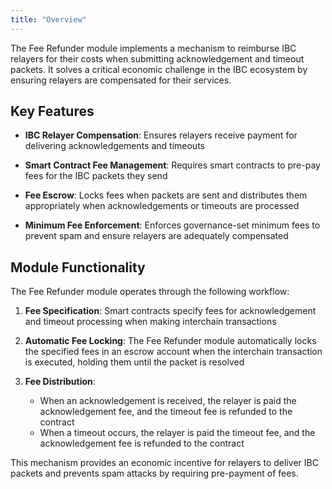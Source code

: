 ```yaml
---
title: "Overview"
---
```


The Fee Refunder module implements a mechanism to reimburse IBC relayers for their costs when submitting acknowledgement and timeout packets. It solves a critical economic challenge in the IBC ecosystem by ensuring relayers are compensated for their services.

## Key Features

- **IBC Relayer Compensation**: Ensures relayers receive payment for delivering acknowledgements and timeouts
  
- **Smart Contract Fee Management**: Requires smart contracts to pre-pay fees for the IBC packets they send
  
- **Fee Escrow**: Locks fees when packets are sent and distributes them appropriately when acknowledgements or timeouts are processed

- **Minimum Fee Enforcement**: Enforces governance-set minimum fees to prevent spam and ensure relayers are adequately compensated

## Module Functionality

The Fee Refunder module operates through the following workflow:

1. **Fee Specification**: Smart contracts specify fees for acknowledgement and timeout processing when making interchain transactions

2. **Automatic Fee Locking**: The Fee Refunder module automatically locks the specified fees in an escrow account when the interchain transaction is executed, holding them until the packet is resolved

3. **Fee Distribution**:
   - When an acknowledgement is received, the relayer is paid the acknowledgement fee, and the timeout fee is refunded to the contract
   - When a timeout occurs, the relayer is paid the timeout fee, and the acknowledgement fee is refunded to the contract

This mechanism provides an economic incentive for relayers to deliver IBC packets and prevents spam attacks by requiring pre-payment of fees. 